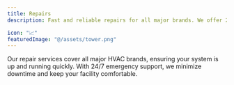 ```yaml
---
title: Repairs
description: Fast and reliable repairs for all major brands. We offer 24/7 emergency support to minimize downtime.

icon: "📈"
featuredImage: "@/assets/tower.png"
---
```


Our repair services cover all major HVAC brands, ensuring your system is up and running quickly. With 24/7 emergency support, we minimize downtime and keep your facility comfortable.
